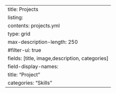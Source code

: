 ---
title: Projects
listing:
  contents: projects.yml
  type: grid
  max-description-length: 250
  #filter-ui: true
  fields: [title, image,description, categories]
  field-display-names:
    title: "Project"
    categories: "Skills" 
---